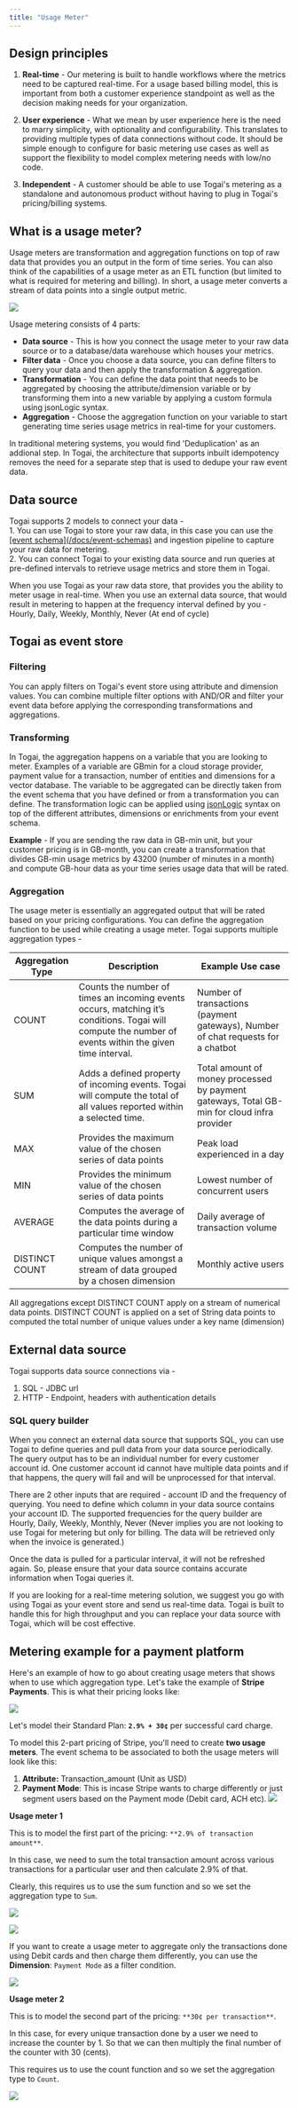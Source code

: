 ```yaml
---
title: "Usage Meter"
---
```


## Design principles

1. **Real-time** - Our metering is built to handle workflows where the metrics need to be captured real-time. For a usage based billing model, this is important from both a customer experience standpoint as well as the decision making needs for your organization.

2. **User experience** - What we mean by user experience here is the need to marry simplicity, with optionality and configurability. This translates to providing multiple types of data connections without code. It should be simple enough to configure for basic metering use cases as well as support the flexibility to model complex metering needs with low/no code.

3. **Independent** - A customer should be able to use Togai's metering as a standalone and autonomous product without having to plug in Togai's pricing/billing systems.


## What is a usage meter?

Usage meters are transformation and aggregation functions on top of raw data that provides you an output in the form of time series. You can also think of the capabilities of a usage meter as an ETL function (but limited to what is required for metering and billing). In short, a usage meter converts a stream of data points into a single output metric.

<Frame caption="What is usage metering?">
  <img src="/docs/images/usage-metering.png" />
</Frame>

Usage metering consists of 4 parts:

* **Data source** - This is how you connect the usage meter to your raw data source or to a database/data warehouse which houses your metrics.
* **Filter data** - Once you choose a data source, you can define filters to query your data and then apply the transformation & aggregation.
* **Transformation** - You can define the data point that needs to be aggregated by choosing the attribute/dimension variable or by transforming them into a new variable by applying a custom formula using jsonLogic syntax.
* **Aggregation** - Choose the aggregation function on your variable to start generating time series usage metrics in real-time for your customers.

<Check>In traditional metering systems, you would find 'Deduplication' as an addional step. In Togai, the architecture that supports inbuilt idempotency removes the need for a separate step that is used to dedupe your raw event data.</Check>


## Data source
<Card title="Connecting your data source" icon="database">
  Togai supports 2 models to connect your data - 
  <br />
  1. You can use Togai to store your raw data, in this case you can use the <u>[event schema](/docs/event-schemas)</u> and ingestion pipeline to capture your raw data for metering.
  <br />
  2. You can connect Togai to your existing data source and run queries at pre-defined intervals to retrieve usage metrics and store them in Togai.
</Card>

<Tip>When you use Togai as your raw data store, that provides you the ability to meter usage in real-time. When you use an external data source, that would result in metering to happen at the frequency interval defined by you - Hourly, Daily, Weekly, Monthly, Never (At end of cycle)</Tip>


## Togai as event store

### Filtering
You can apply filters on Togai's event store using attribute and dimension values. You can combine multiple filter options with AND/OR and filter your event data before applying the corresponding transformations and aggregations.

### Transforming
In Togai, the aggregation happens on a variable that you are looking to meter. Examples of a variable are GBmin for a cloud storage provider, payment value for a transaction, number of entities and dimensions for a vector database. The variable to be aggregated can be directly taken from the event schema that you have defined or from a transformation you can define. The transformation logic can be applied using [jsonLogic](https://jsonlogic.com/) syntax on top of the different attributes, dimensions or enrichments from your event schema.

<Tip>**Example** - If you are sending the raw data in GB-min unit, but your customer pricing is in GB-month, you can create a transformation that divides GB-min usage metrics by 43200 (number of minutes in a month) and compute GB-hour data as your time series usage data that will be rated.</Tip>

### Aggregation
The usage meter is essentially an aggregated output that will be rated based on your pricing configurations. You can define the aggregation function to be used while creating a usage meter. Togai supports multiple aggregation types - 

| Aggregation Type | Description                                                                                                                                                    | Example Use case                                                                             |
| ---------------- | -------------------------------------------------------------------------------------------------------------------------------------------------------------- | -------------------------------------------------------------------------------------------- |
| COUNT            | Counts the number of times an incoming events occurs, matching it’s conditions. Togai will compute the number of events within the given time interval. | Number of transactions (payment gateways), Number of chat requests for a chatbot |
| SUM              | Adds a defined property of incoming events. Togai will compute the total of all values reported within a selected time.                                        | Total amount of money processed by payment gateways, Total GB-min for cloud infra provider     |
|MAX | Provides the maximum value of the chosen series of data points | Peak load experienced in a day |
|MIN | Provides the minimum value of the chosen series of data points | Lowest number of concurrent users|
|AVERAGE | Computes the average of the data points during a particular time window | Daily average of transaction volume |
|DISTINCT COUNT | Computes the number of unique values amongst a stream of data grouped by a chosen dimension | Monthly active users |

<Tip>All aggregations except DISTINCT COUNT apply on a stream of numerical data points. DISTINCT COUNT is applied on a set of String data points to computed the total number of unique values under a key name (dimension)</Tip>


## External data source

Togai supports data source connections via - 
1. SQL - JDBC url
2. HTTP - Endpoint, headers with authentication details

### SQL query builder
When you connect an external data source that supports SQL, you can use Togai to define queries and pull data from your data source periodically. The query output has to be an individual number for every customer account id. One customer account id cannot have multiple data points and if that happens, the query will fail and will be unprocessed for that interval.

There are 2 other inputs that are required - account ID and the frequency of querying. You need to define which column in your data source contains your account ID. The supported frequencies for the query builder are Hourly, Daily, Weekly, Monthly, Never (Never implies you are not looking to use Togai for metering but only for billing. The data will be retrieved only when the invoice is generated.)

<Warning>Once the data is pulled for a particular interval, it will not be refreshed again. So, please ensure that your data source contains accurate information when Togai queries it.</Warning>

<Note>If you are looking for a real-time metering solution, we suggest you go with using Togai as your event store and send us real-time data. Togai is built to handle this for high throughput and you can replace your data source with Togai, which will be cost effective.</Note>


## Metering example for a payment platform 
  
Here's an example of how to go about creating usage meters that shows when to use which aggregation type. Let's take the example of **Stripe Payments**. This is what their pricing looks like: 

![](/docs/images/stripe-pricing.png) 

Let's model their Standard Plan: **`2.9% + 30¢`** per successful card charge. 

To model this 2-part pricing of Stripe, you'll need to create **two usage meters**. The event schema to be associated to both the usage meters will look like this: 

1. **Attribute:** Transaction\_amount (Unit as USD)
2. **Payment Mode**: This is incase Stripe wants to charge differently or just segment users based on the Payment mode (Debit card, ACH etc).
![](/docs/images/stripe-create-event-schema.png)   

**Usage meter 1**

This is to model the first part of the pricing: `**2.9% of transaction amount**`.

 In this case, we need to sum the total transaction amount across various transactions for a particular user and then calculate 2.9% of that. 

Clearly, this requires us to use the sum function and so we set the aggregation type to `Sum`. 

![](/docs/images/8d7a154-image.png)

![](/docs/images/9aa8d35-image.png)

If you want to create a usage meter to aggregate only the transactions done using Debit cards and then charge them differently, you can use the **Dimension**: `Payment Mode` as a filter condition. 

![](/docs/images/5f60741-image.png) 

**Usage meter 2**

This is to model the second part of the pricing: `**30¢ per transaction**`.

In this case, for every unique transaction done by a user we need to increase the counter by 1\. So that we can then multiply the final number of the counter with 30 (cents). 

This requires us to use the count function and so we set the aggregation type to `Count`.

![](/docs/images/706a845-image.png)

